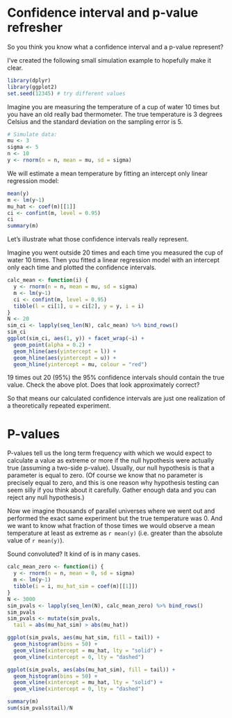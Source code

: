 # Confidence interval and p-value refresher

So you think you know what a confidence interval and a p-value represent?

I've created the following small simulation example to hopefully make it clear. 

```r
library(dplyr)
library(ggplot2)
set.seed(12345) # try different values
```

Imagine you are measuring the temperature of a cup of water 10 times but you have an old really bad thermometer. The true temperature is 3 degrees Celsius and the standard deviation on the sampling error is 5.

```r
# Simulate data:
mu <- 3
sigma <- 5
n <- 10
y <- rnorm(n = n, mean = mu, sd = sigma)
```

We will estimate a mean temperature by fitting an intercept only linear regression model:

```r
mean(y)
m <- lm(y~1)
mu_hat <- coef(m)[[1]]
ci <- confint(m, level = 0.95)
ci
summary(m)
```

Let's illustrate what those confidence intervals really represent. 

Imagine you went outside 20 times and each time you measured the cup of water 10 times. Then you fitted a linear regression model with an intercept only each time and plotted the confidence intervals.

```r
calc_mean <- function(i) {
  y <- rnorm(n = n, mean = mu, sd = sigma)
  m <- lm(y~1)
  ci <- confint(m, level = 0.95)
  tibble(l = ci[1], u = ci[2], y = y, i = i)
}
N <- 20
sim_ci <- lapply(seq_len(N), calc_mean) %>% bind_rows()
sim_ci
ggplot(sim_ci, aes(1, y)) + facet_wrap(~i) +
  geom_point(alpha = 0.2) +
  geom_hline(aes(yintercept = l)) +
  geom_hline(aes(yintercept = u)) +
  geom_hline(yintercept = mu, colour = "red")
```

19 times out 20 (95%) the 95% confidence intervals should contain the true value. Check the above plot. Does that look approximately correct?

So that means our calculated confidence intervals are just one realization of a theoretically repeated experiment.

# P-values

P-values tell us the long term frequency with which we would expect to calculate a value as extreme or more if the null hypothesis were actually true (assuming a two-side p-value). Usually, our null hypothesis is that a parameter is equal to zero. (Of course we know that no parameter is precisely equal to zero, and this is one reason why hypothesis testing can seem silly if you think about it carefully. Gather enough data and you can reject any null hypothesis.)

Now we imagine thousands of parallel universes where we went out and performed the exact same experiment but the true temperature was 0. And we want to know what fraction of those times we would observe a mean temperature at least as extreme as `r mean(y)` (i.e. greater than the absolute value of `r mean(y)`).

Sound convoluted? It kind of is in many cases.

```r
calc_mean_zero <- function(i) {
  y <- rnorm(n = n, mean = 0, sd = sigma)
  m <- lm(y~1)
  tibble(i = i, mu_hat_sim = coef(m)[[1]])
}
N <- 3000
sim_pvals <- lapply(seq_len(N), calc_mean_zero) %>% bind_rows()
sim_pvals
sim_pvals <- mutate(sim_pvals,
  tail = abs(mu_hat_sim) > abs(mu_hat))

ggplot(sim_pvals, aes(mu_hat_sim, fill = tail)) +
  geom_histogram(bins = 50) +
  geom_vline(xintercept = mu_hat, lty = "solid") +
  geom_vline(xintercept = 0, lty = "dashed")

ggplot(sim_pvals, aes(abs(mu_hat_sim), fill = tail)) +
  geom_histogram(bins = 50) +
  geom_vline(xintercept = mu_hat, lty = "solid") +
  geom_vline(xintercept = 0, lty = "dashed")

summary(m)
sum(sim_pvals$tail)/N
```
